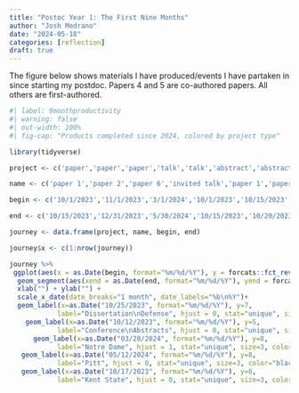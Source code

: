 ```yaml
---
title: "Postoc Year 1: The First Nine Months"
author: "Josh Medrano"
date: "2024-05-18"
categories: [reflection]
draft: true
---
```


The figure below shows materials I have produced/events I have partaken in since starting my postdoc. Papers 4 and 5 are co-authored papers. All others are first-authored.

```r
#| label: 9monthproductivity
#| warning: false 
#| out-width: 100%
#| fig-cap: "Products completed since 2024, colored by project type"

library(tidyverse)

project <- c('paper','paper','paper','talk','talk','abstract','abstract','abstract','abstract','paper','paper','paper','paper','paper','paper','pd','talk','talk','talk','talk','abstract','pd','pd')

name <- c('paper 1','paper 2','paper 6','invited talk','paper 1','paper 3','paper 3','special issue abstract','special issue abstract','paper 2','paper 4','paper 1','paper 3','paper 5','paper 1','conference','guest lecture','guest lecture','invited talk','invited talk','special issue abstract','conference','conference')

begin <- c('10/1/2023','11/1/2023','3/1/2024','10/1/2023','10/15/2023','9/20/2023','1/1/2024','1/1/2024','1/15/2024','4/1/2024','11/1/2023','1/1/2024','2/1/2024','3/1/2024','5/1/2024','3/10/2024','11/1/2023','4/1/2024','4/1/2024','4/24/2024','5/1/2024','6/15/2024', '4/1/2024')

end <- c('10/15/2023','12/31/2023','5/30/2024','10/15/2023','10/20/2023','10/10/2023','1/15/2024','1/15/2024','1/31/2024','5/30/2024','12/31/2023','2/29/2024','4/30/2024','4/15/2024','7/15/2024','3/25/2024','11/30/2023','4/30/2024','4/15/2024','5/9/2024','5/31/2024','6/30/2024', '4/15/2024')

journey <- data.frame(project, name, begin, end)

journey$x <- c(1:nrow(journey))

journey %>% 
 ggplot(aes(x = as.Date(begin, format="%m/%d/%Y"), y = forcats::fct_rev(factor(name)), color = project)) +
  geom_segment(aes(xend = as.Date(end, format="%m/%d/%Y"), yend = forcats::fct_rev(factor(name)), color =  project), size = 6) +
  xlab("") + ylab("") +
  scale_x_date(date_breaks="1 month", date_labels="%b\n%Y")+
  geom_label(x=as.Date("10/25/2023", format="%m/%d/%Y"), y=7, 
            label="Dissertation\nDefense", hjust = 0, stat="unique", size=3, color="black")+
    geom_label(x=as.Date("10/12/2023", format="%m/%d/%Y"), y=5, 
            label="Conference\nAbstracts", hjust = 0, stat="unique", size=3, color="black") +
      geom_label(x=as.Date("03/28/2024", format="%m/%d/%Y"), y=8, 
            label="Notre Dame", hjust = 1, stat="unique", size=3, color="black") +
   geom_label(x=as.Date("05/12/2024", format="%m/%d/%Y"), y=8, 
            label="Pitt", hjust = 0, stat="unique", size=3, color="black", align="right")+
   geom_label(x=as.Date("10/17/2023", format="%m/%d/%Y"), y=8, 
            label="Kent State", hjust = 0, stat="unique", size=3, color="black", align="right")

```
